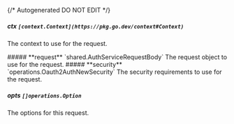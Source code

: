 {/* Autogenerated DO NOT EDIT  */}

##### **ctx** `[context.Context](https://pkg.go.dev/context#Context)`
The context to use for the request.

<Collapsible>
    ##### **request** `shared.AuthServiceRequestBody`
    The request object to use for the request.
    <Collapsible.Break/>
    <AuthServiceRequestBody/>
</Collapsible>

<Collapsible>
    ##### **security** `operations.Oauth2AuthNewSecurity`
    The security requirements to use for the request.
    <Collapsible.Break/>
    <Oauth2AuthNewSecurity/>
</Collapsible>

##### **opts** `[]operations.Option`
The options for this request.

